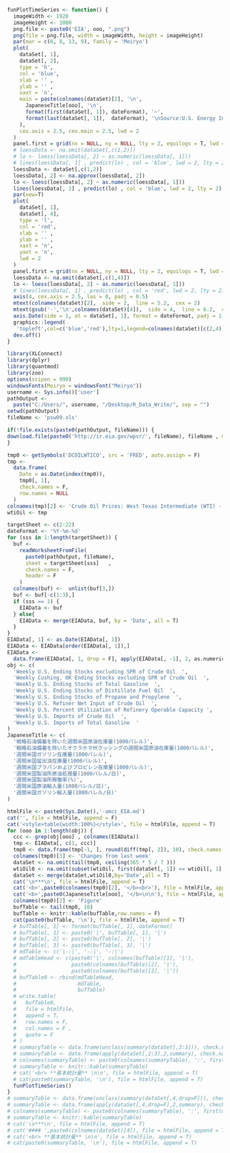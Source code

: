 ```r
funPlotTimeSeries <- function() {
  imageWidth <- 1920
  imageHeight <- 1080
  png.file <- paste0('EIA', ooo, ".png")
  png(file = png.file, width = imageWidth, height = imageHeight)
  par(mar = c(6, 8, 13, 9), family = 'Meiryo')
  plot(
    dataSet[, 1],
    dataSet[, 2],
    type = 'h',
    col = 'blue',
    xlab = '' ,
    ylab = '' ,
    xaxt = 'n',
    main = paste(colnames(dataSet)[2], '\n',
      JapaneseTitle[ooo], '\n',
      format(first(dataSet[, 1]), dateFormat), '~',
      format(last(dataSet[, 1]),  dateFormat), '\nSource:U.S. Energy Information Administration (EIA) '
    ),
    cex.axis = 2.5, cex.main = 2.5, lwd = 2
  )
  panel.first = grid(nx = NULL, ny = NULL, lty = 2, equilogs = T, lwd = 2) 
  # loessData <- na.omit(dataSet[,c(1,2)])
  # lo <- loess(loessData[, 2] ~ as.numeric(loessData[, 1]))  
  # lines(loessData[, 1] , predict(lo) , col = 'blue', lwd = 2, lty = 2,type = 'o')  
  loessData <- dataSet[,c(1,2)]
  loessData[, 2] <- na.approx(loessData[, 2])
  lo <- loess(loessData[, 2] ~ as.numeric(loessData[, 1]))
  lines(loessData[, 1] , predict(lo) , col = 'blue', lwd = 2, lty = 2)
  par(new=T)
  plot(
    dataSet[, 1],
    dataSet[, 4],
    type = 'l',
    col = 'red',
    xlab = '' ,
    ylab = '' ,
    xaxt = 'n',
    yaxt = 'n',
    lwd = 2
  )
  panel.first = grid(nx = NULL, ny = NULL, lty = 2, equilogs = T, lwd = 2) 
  loessData <- na.omit(dataSet[,c(1,4)])
  lo <- loess(loessData[, 2] ~ as.numeric(loessData[, 1]))
  # lines(loessData[, 1] , predict(lo) , col = 'red', lwd = 2, lty = 2)
  axis(4, cex.axis = 2.5, las = 0, padj = 0.5)
  mtext(colnames(dataSet)[2],  side = 2,  line = 5.2,  cex = 2)
  mtext(gsub('-','\n',colnames(dataSet)[4]),  side = 4,  line = 6.2,  cex = 2)
  axis.Date(side = 1, at = dataSet[, 1], format = dateFormat, padj = 1, cex.axis = 2)
  graphics::legend(
   'topleft',col=c('blue','red'),lty=1,legend=colnames(dataSet)[c(2,4)],cex=2.5,bty='n',lwd = 2)
  dev.off()
}
```

```r
library(XLConnect)
library(dplyr)
library(quantmod)
library(zoo)
options(scipen = 999)
windowsFonts(Meiryo = windowsFont("Meiryo"))
username <- Sys.info()['user']
pathOutput <-
  paste("C:/Users/", username, "/Desktop/R_Data_Write/", sep = "")
setwd(pathOutput)
fileName <- 'psw09.xls'
```

```r
if(!file.exists(paste0(pathOutput, fileName))) {
download.file(paste0('http://ir.eia.gov/wpsr/', fileName), fileName , mode = "wb")
}
```

```r
tmp0 <- getSymbols('DCOILWTICO', src = 'FRED', auto.assign = F)
tmp <-
  data.frame(
    Date = as.Date(index(tmp0)),
    tmp0[, 1],
    check.names = F,
    row.names = NULL
  )
colnames(tmp)[2] <- 'Crude Oil Prices: West Texas Intermediate (WTI) - Cushing, Oklahoma(Dollars per Barrel)'
wtiOil <- tmp
```

```r
targetSheet <- c(2:22)
dateFormat <- '%Y-%m-%d'
for (sss in 1:length(targetSheet)) {
  buf <-
    readWorksheetFromFile(
      paste0(pathOutput, fileName),
      sheet = targetSheet[sss]   ,
      check.names = F,
      header = F
    )
  colnames(buf) <-  unlist(buf[3,])
  buf <- buf[-c(1:3),]
  if (sss == 1) {
    EIAData <- buf
  } else{
    EIAData <- merge(EIAData, buf, by = 'Date', all = T)
  }
}
EIAData[, 1] <- as.Date(EIAData[, 1])
EIAData <- EIAData[order(EIAData[, 1]),]
EIAData <-
  data.frame(EIAData[, 1, drop = F], apply(EIAData[, -1], 2, as.numeric), check.names = F)
obj <- c(
  'Weekly U.S. Ending Stocks excluding SPR of Crude Oil  ',
  'Weekly Cushing, OK Ending Stocks excluding SPR of Crude Oil  ',
  'Weekly U.S. Ending Stocks of Total Gasoline  ',
  'Weekly U.S. Ending Stocks of Distillate Fuel Oil  ',
  'Weekly U.S. Ending Stocks of Propane and Propylene  ',
  'Weekly U.S. Refiner Net Input of Crude Oil  ',
  'Weekly U.S. Percent Utilization of Refinery Operable Capacity ',
  'Weekly U.S. Imports of Crude Oil  ',
  'Weekly U.S. Imports of Total Gasoline  '
)
JapaneseTitle <- c(
  '戦略石油備蓄を除いた週間米国原油在庫量(1000バレル)',
  '戦略石油備蓄を除いたオクラホマ州クッシングの週間米国原油在庫量(1000バレル)',
  '週間米国ガソリン在庫量(1000バレル)',
  '週間米国留出油在庫量(1000バレル)',
  '週間米国プラパンおよびプロピレン在庫量(1000バレル)',
  '週間米国製油所原油処理量(1000バレル/日)',
  '週間米国製油所稼働率(%)',
  '週間米国原油輸入量(1000バレル/日)',
  '週間米国ガソリン輸入量(1000バレル/日)'
)
```

```r
htmlFile <- paste0(Sys.Date(),'-amcc_EIA.md')
cat('', file = htmlFile, append = F)
cat('<style>table{width:100%}</style>', file = htmlFile, append = T)
for (ooo in 1:length(obj)) {
  ccc <- grep(obj[ooo] , colnames(EIAData))
  tmp <- EIAData[, c(1, ccc)]
  tmp0 <- data.frame(tmp[-1, ], round(diff(tmp[, 2]), 10), check.names = F)
  colnames(tmp0)[3] <- 'Changes from last week'
  dataSet <- na.omit(tail(tmp0, ceiling(365 * 5 / 7 )))
  wtiOil0 <- na.omit(subset(wtiOil, first(dataSet[, 1]) <= wtiOil[, 1] & wtiOil[, 1] <= last(dataSet[, 1])))
  dataSet <- merge(dataSet,wtiOil0,by='Date',all = T)
  cat('\n***\n', file = htmlFile, append = T)
  cat('<b>',paste0(colnames(tmp0)[2], '</b><br>'), file = htmlFile, append = T)
  cat('<b>',paste0(JapaneseTitle[ooo], '</b>\n\n'), file = htmlFile, append = T)
  colnames(tmp0)[2] <- 'Figure'
  bufTable <- tail(tmp0, 10)
  bufTable <- knitr::kable(bufTable,row.names = F)  
  cat(paste0(bufTable, '\n'), file = htmlFile, append = T)  
  # bufTable[, 1] <- format(bufTable[, 1], dateFormat)
  # bufTable[, 1] <- paste0('|', bufTable[, 1], '|')
  # bufTable[, 2] <- paste0(bufTable[, 2], '|')
  # bufTable[, 3] <- paste0(bufTable[, 3], '|')
  # mdTable <- c('|-:|', '-:|', '-:|')
  # mdTableHead <- c(paste0('|', colnames(bufTable)[1], '|'),
  #                  paste0(colnames(bufTable)[2], '|'),
  #                  paste0(colnames(bufTable)[3], '|'))
  # bufTable0 <- rbind(mdTableHead,
  #                    mdTable,
  #                    bufTable)
  # write.table(
  #   bufTable0,
  #   file = htmlFile,
  #   append = T,
  #   row.names = F,
  #   col.names = F ,
  #   quote = F
  # )
  # summaryTable <- data.frame(unclass(summary(dataSet[,2:3])), check.names = F, stringsAsFactors = F)
  # summaryTable <- data.frame(apply(dataSet[,2:3],2,summary), check.names = F, stringsAsFactors = F)
  # colnames(summaryTable) <- paste0(colnames(summaryTable), ':', first(dataSet[, 1]), '~', last(dataSet[, 1]))
  # summaryTable <- knitr::kable(summaryTable)
  # cat('<br> **基本統計量** \n\n', file = htmlFile, append = T)
  # cat(paste0(summaryTable, '\n'), file = htmlFile, append = T)
  funPlotTimeSeries()
}
# summaryTable <- data.frame(unclass(summary(dataSet[,4,drop=F])), check.names = F, stringsAsFactors = F)
# summaryTable <- data.frame(apply(dataSet[,4,drop=F],2,summary), check.names = F, stringsAsFactors = F)
# colnames(summaryTable) <- paste0(colnames(summaryTable), ':', first(dataSet[, 1]), '~', last(dataSet[, 1]))
# summaryTable <- knitr::kable(summaryTable)
# cat('\n***\n', file = htmlFile, append = T)
# cat('#### ',paste0(colnames(dataSet)[4]), file = htmlFile, append = T)
# cat('<br> **基本統計量** \n\n', file = htmlFile, append = T)
# cat(paste0(summaryTable, '\n'), file = htmlFile, append = T)
```